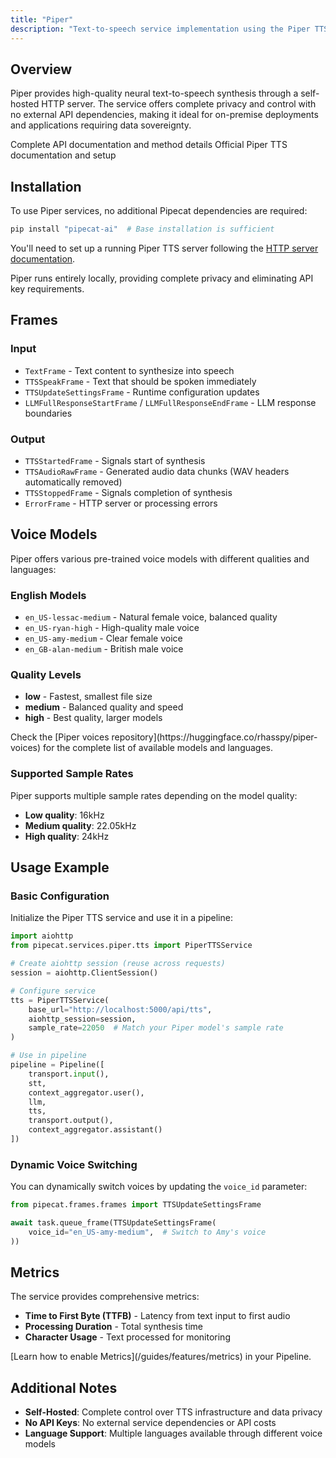 ```yaml
---
title: "Piper"
description: "Text-to-speech service implementation using the Piper TTS server"
---
```


## Overview

Piper provides high-quality neural text-to-speech synthesis through a self-hosted HTTP server. The service offers complete privacy and control with no external API dependencies, making it ideal for on-premise deployments and applications requiring data sovereignty.

<CardGroup cols={3}>
  <Card
    title="API Reference"
    icon="code"
    href="https://reference-server.pipecat.ai/en/latest/api/pipecat.services.piper.tts.html"
  >
    Complete API documentation and method details
  </Card>
  <Card
    title="Piper TTS Docs"
    icon="book"
    href="https://github.com/OHF-Voice/piper1-gpl"
  >
    Official Piper TTS documentation and setup
  </Card>
</CardGroup>

## Installation

To use Piper services, no additional Pipecat dependencies are required:

```bash
pip install "pipecat-ai"  # Base installation is sufficient
```

You'll need to set up a running Piper TTS server following the [HTTP server documentation](https://github.com/OHF-Voice/piper1-gpl/blob/main/docs/API_HTTP.md).

<Tip>
  Piper runs entirely locally, providing complete privacy and eliminating API
  key requirements.
</Tip>

## Frames

### Input

- `TextFrame` - Text content to synthesize into speech
- `TTSSpeakFrame` - Text that should be spoken immediately
- `TTSUpdateSettingsFrame` - Runtime configuration updates
- `LLMFullResponseStartFrame` / `LLMFullResponseEndFrame` - LLM response boundaries

### Output

- `TTSStartedFrame` - Signals start of synthesis
- `TTSAudioRawFrame` - Generated audio data chunks (WAV headers automatically removed)
- `TTSStoppedFrame` - Signals completion of synthesis
- `ErrorFrame` - HTTP server or processing errors

## Voice Models

Piper offers various pre-trained voice models with different qualities and languages:

### English Models

- `en_US-lessac-medium` - Natural female voice, balanced quality
- `en_US-ryan-high` - High-quality male voice
- `en_US-amy-medium` - Clear female voice
- `en_GB-alan-medium` - British male voice

### Quality Levels

- **low** - Fastest, smallest file size
- **medium** - Balanced quality and speed
- **high** - Best quality, larger models

<Note>
  Check the [Piper voices
  repository](https://huggingface.co/rhasspy/piper-voices) for the complete list
  of available models and languages.
</Note>

### Supported Sample Rates

Piper supports multiple sample rates depending on the model quality:

- **Low quality**: 16kHz
- **Medium quality**: 22.05kHz
- **High quality**: 24kHz

## Usage Example

### Basic Configuration

Initialize the Piper TTS service and use it in a pipeline:

```python
import aiohttp
from pipecat.services.piper.tts import PiperTTSService

# Create aiohttp session (reuse across requests)
session = aiohttp.ClientSession()

# Configure service
tts = PiperTTSService(
    base_url="http://localhost:5000/api/tts",
    aiohttp_session=session,
    sample_rate=22050  # Match your Piper model's sample rate
)

# Use in pipeline
pipeline = Pipeline([
    transport.input(),
    stt,
    context_aggregator.user(),
    llm,
    tts,
    transport.output(),
    context_aggregator.assistant()
])
```

### Dynamic Voice Switching

You can dynamically switch voices by updating the `voice_id` parameter:

```python
from pipecat.frames.frames import TTSUpdateSettingsFrame

await task.queue_frame(TTSUpdateSettingsFrame(
    voice_id="en_US-amy-medium",  # Switch to Amy's voice
))
```

## Metrics

The service provides comprehensive metrics:

- **Time to First Byte (TTFB)** - Latency from text input to first audio
- **Processing Duration** - Total synthesis time
- **Character Usage** - Text processed for monitoring

<Info>
  [Learn how to enable Metrics](/guides/features/metrics) in your Pipeline.
</Info>

## Additional Notes

- **Self-Hosted**: Complete control over TTS infrastructure and data privacy
- **No API Keys**: No external service dependencies or API costs
- **Language Support**: Multiple languages available through different voice models
